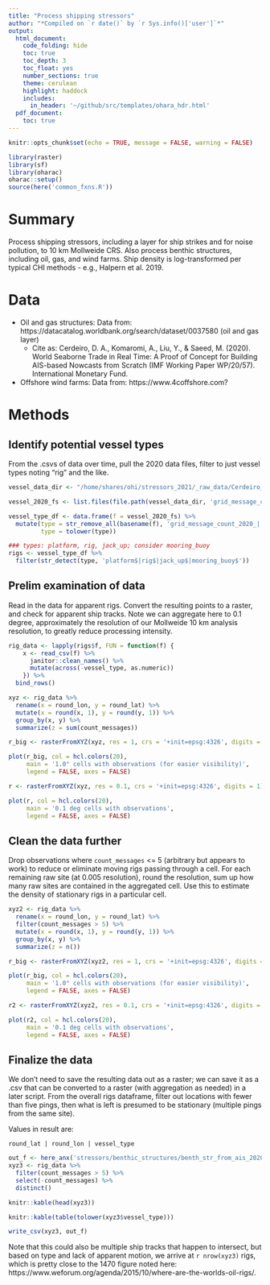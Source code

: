 ```yaml
---
title: "Process shipping stressors"
author: "*Compiled on `r date()` by `r Sys.info()['user']`*"
output: 
  html_document:
    code_folding: hide
    toc: true
    toc_depth: 3
    toc_float: yes
    number_sections: true
    theme: cerulean
    highlight: haddock
    includes: 
      in_header: '~/github/src/templates/ohara_hdr.html'
  pdf_document:
    toc: true
---
```


``` r

knitr::opts_chunk$set(echo = TRUE, message = FALSE, warning = FALSE)

library(raster)
library(sf)
library(oharac)
oharac::setup()
source(here('common_fxns.R'))

```

# Summary

Process shipping stressors, including a layer for ship strikes and for noise pollution, to 10 km Mollweide CRS.  Also process benthic structures, including oil, gas, and wind farms.  Ship density is log-transformed per typical CHI methods - e.g., Halpern et al. 2019.

# Data

* Oil and gas structures: Data from: https://datacatalog.worldbank.org/search/dataset/0037580 (oil and gas layer)
    * Cite as: Cerdeiro, D. A., Komaromi, A., Liu, Y., & Saeed, M. (2020). World Seaborne Trade in Real Time: A Proof of Concept for Building AIS-based Nowcasts from Scratch (IMF Working Paper WP/20/57). International Monetary Fund.
* Offshore wind farms: Data from: https://www.4coffshore.com? 

# Methods

## Identify potential vessel types

From the .csvs of data over time, pull the 2020 data files, filter to just vessel types noting "rig" and the like.

``` r
vessel_data_dir <- "/home/shares/ohi/stressors_2021/_raw_data/Cerdeiro_2020_vessel_density/grid_message_count_annual/"

vessel_2020_fs <- list.files(file.path(vessel_data_dir, 'grid_message_count_2020'), full.names = TRUE)

vessel_type_df <- data.frame(f = vessel_2020_fs) %>%
  mutate(type = str_remove_all(basename(f), 'grid_message_count_2020_|.csv'),
         type = tolower(type))

### types: platform, rig, jack_up; consider mooring_buoy
rigs <- vessel_type_df %>%
  filter(str_detect(type, 'platform$|rig$|jack_up$|mooring_buoy$'))
```

## Prelim examination of data

Read in the data for apparent rigs.  Convert the resulting points to a raster, and check for apparent ship tracks. 
Note we can aggregate here to 0.1 degree, approximately the resolution of our Mollweide 10 km analysis resolution, to greatly reduce processing intensity.

``` r
rig_data <- lapply(rigs$f, FUN = function(f) {
    x <- read_csv(f) %>%
      janitor::clean_names() %>%
      mutate(across(-vessel_type, as.numeric))
    }) %>%
  bind_rows()

```

``` r
xyz <- rig_data %>%
  rename(x = round_lon, y = round_lat) %>%
  mutate(x = round(x, 1), y = round(y, 1)) %>%
  group_by(x, y) %>%
  summarize(z = sum(count_messages))

r_big <- rasterFromXYZ(xyz, res = 1, crs = '+init=epsg:4326', digits = 0)

plot(r_big, col = hcl.colors(20),
     main = '1.0° cells with observations (for easier visibility)',
     legend = FALSE, axes = FALSE)

r <- rasterFromXYZ(xyz, res = 0.1, crs = '+init=epsg:4326', digits = 1)

plot(r, col = hcl.colors(20),
     main = '0.1 deg cells with observations',
     legend = FALSE, axes = FALSE)
```

## Clean the data further

Drop observations where `count_messages` <= 5 (arbitrary but appears to work) to reduce or eliminate moving rigs passing through a cell.  For each remaining raw site (at 0.005 resolution), round the resolution, sum up how many raw sites are contained in the aggregated cell.  Use this to estimate the density of stationary rigs in a particular cell.

``` r
xyz2 <- rig_data %>%
  rename(x = round_lon, y = round_lat) %>%
  filter(count_messages > 5) %>%
  mutate(x = round(x, 1), y = round(y, 1)) %>%
  group_by(x, y) %>%
  summarize(z = n())

r_big <- rasterFromXYZ(xyz2, res = 1, crs = '+init=epsg:4326', digits = 0)

plot(r_big, col = hcl.colors(20), 
     main = '1.0° cells with observations (for easier visibility)',
     legend = FALSE, axes = FALSE)

r2 <- rasterFromXYZ(xyz2, res = 0.1, crs = '+init=epsg:4326', digits = 1)

plot(r2, col = hcl.colors(20), 
     main = '0.1 deg cells with observations',
     legend = FALSE, axes = FALSE)
```

## Finalize the data

We don't need to save the resulting data out as a raster; we can save it as a .csv that can be converted to a raster (with aggregation as needed) in a later script.  From the overall rigs dataframe, filter out locations with fewer than five pings, then what is left is presumed to be stationary (multiple pings from the same site). 

Values in result are:

`round_lat | round_lon | vessel_type`

```r

out_f <- here_anx('stressors/benthic_structures/benth_str_from_ais_2020.csv')
xyz3 <- rig_data %>%
  filter(count_messages > 5) %>%
  select(-count_messages) %>%
  distinct()

knitr::kable(head(xyz3))

knitr::kable(table(tolower(xyz3$vessel_type)))

write_csv(xyz3, out_f)
```

Note that this could also be multiple ship tracks that happen to intersect, but based on type and lack of apparent motion, we arrive at `r nrow(xyz3)` rigs, which is pretty close to the 1470 figure noted here: https://www.weforum.org/agenda/2015/10/where-are-the-worlds-oil-rigs/.






